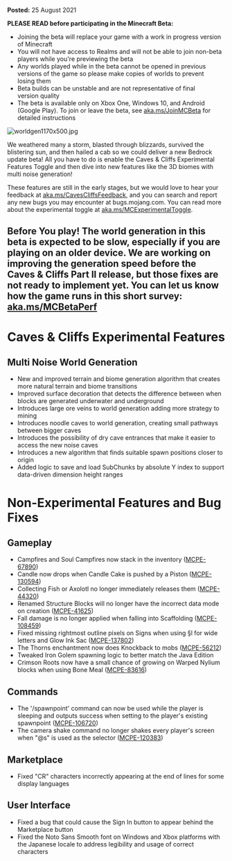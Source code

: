 **Posted:** 25 August 2021

**PLEASE READ before participating in the Minecraft Beta:** 

-   Joining the beta will replace your game with a work in progress version of Minecraft 
-   You will not have access to Realms and will not be able to join non-beta players while you're previewing the beta
-   Any worlds played while in the beta cannot be opened in previous versions of the game so please make copies of worlds to prevent losing them 
-   Beta builds can be unstable and are not representative of final version quality 
-   The beta is available only on Xbox One, Windows 10, and Android (Google Play). To join or leave the beta, see [aka.ms/JoinMCBeta](https://aka.ms/JoinMCBeta) for detailed instructions

![worldgen1170x500.jpg](https://feedback.minecraft.net/hc/article_attachments/4407848582157/worldgen1170x500.jpg)

We weathered many a storm, blasted through blizzards, survived the blistering sun, and then hailed a cab so we could deliver a new Bedrock update beta! All you have to do is enable the Caves & Cliffs Experimental Features Toggle and then dive into new features like the 3D biomes with multi noise generation!

These features are still in the early stages, but we would love to hear your feedback at [aka.ms/CavesCliffsFeedback](https://aka.ms/CavesCliffsFeedback), and you can search and report any new bugs you may encounter at bugs.mojang.com. You can read more about the experimental toggle at [aka.ms/MCExperimentalToggle](https://aka.ms/MCExperimentalToggle).

## **Before You play! The world generation in this beta is expected to be slow, especially if you are playing on an older device. We are working on improving the generation speed before the Caves & Cliffs Part II release, but those fixes are not ready to implement yet. You can let us know how the game runs in this short survey:** [**aka.ms/MCBetaPerf**](https://aka.ms/MCBetaPerf)

# **Caves & Cliffs Experimental Features**

## **Multi Noise World Generation**

-   New and improved terrain and biome generation algorithm that creates more natural terrain and biome transitions
-   Improved surface decoration that detects the difference between when blocks are generated underwater and underground
-   Introduces large ore veins to world generation adding more strategy to mining
-   Introduces noodle caves to world generation, creating small pathways between bigger caves
-   Introduces the possibility of dry cave entrances that make it easier to access the new noise caves
-   Introduces a new algorithm that finds suitable spawn positions closer to origin
-   Added logic to save and load SubChunks by absolute Y index to support data-driven dimension height ranges

# **Non-Experimental Features and Bug Fixes**

## **Gameplay**

-   Campfires and Soul Campfires now stack in the inventory ([MCPE-67890](https://bugs.mojang.com/browse/MCPE-67890))
-   Candle now drops when Candle Cake is pushed by a Piston ([MCPE-130594](https://bugs.mojang.com/browse/MCPE-130594))
-   Collecting Fish or Axolotl no longer immediately releases them ([MCPE-44320](https://bugs.mojang.com/browse/MCPE-44320))
-   Renamed Structure Blocks will no longer have the incorrect data mode on creation ([MCPE-41625](https://bugs.mojang.com/browse/MCPE-41625))
-   Fall damage is no longer applied when falling into Scaffolding ([MCPE-108459](https://bugs.mojang.com/browse/MCPE-108459))
-   Fixed missing rightmost outline pixels on Signs when using §l for wide letters and Glow Ink Sac ([MCPE-137802](https://bugs.mojang.com/browse/MCPE-137802))
-   The Thorns enchantment now does Knockback to mobs ([MCPE-56212](https://bugs.mojang.com/browse/MCPE-56212))
-   Tweaked Iron Golem spawning logic to better match the Java Edition
-   Crimson Roots now have a small chance of growing on Warped Nylium blocks when using Bone Meal ([MCPE-83616](https://bugs.mojang.com/browse/MCPE-83616))

## **Commands**

-   The '/spawnpoint' command can now be used while the player is sleeping and outputs success when setting to the player's existing spawnpoint ([MCPE-106720](https://bugs.mojang.com/browse/MCPE-106720))
-   The camera shake command no longer shakes every player's screen when "@s" is used as the selector ([MCPE-120383](https://bugs.mojang.com/browse/MCPE-120383))

## **Marketplace**

-   Fixed "CR" characters incorrectly appearing at the end of lines for some display languages

## **User Interface**

-   Fixed a bug that could cause the Sign In button to appear behind the Marketplace button
-   Fixed the Noto Sans Smooth font on Windows and Xbox platforms with the Japanese locale to address legibility and usage of correct characters

